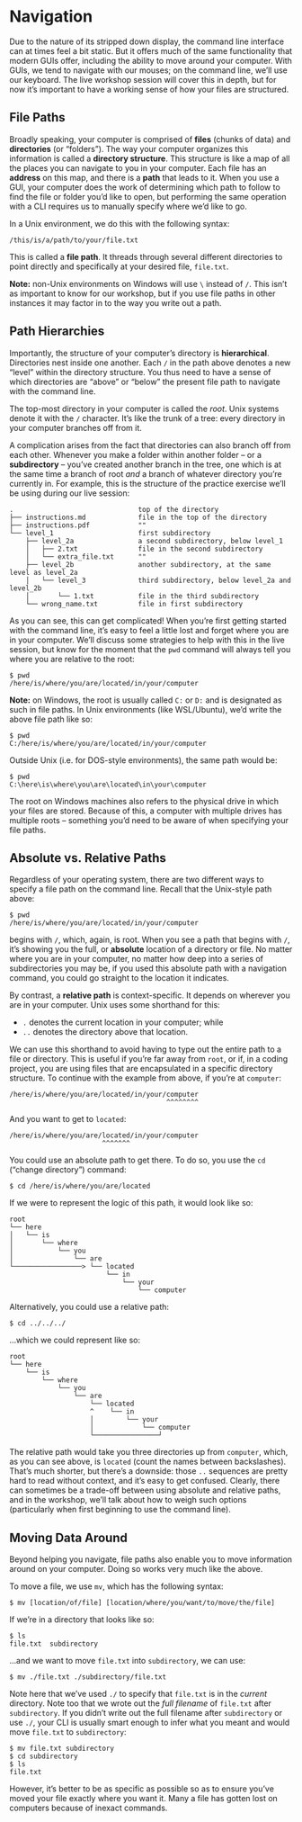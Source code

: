 Navigation
==========

Due to the nature of its stripped down display, the command line interface can 
at times feel a bit static. But it offers much of the same functionality that 
modern GUIs offer, including the ability to move around your computer. With GUIs, 
we tend to navigate with our mouses; on the command line, we'll use our keyboard. 
The live workshop session will cover this in depth, but for now it's important to 
have a working sense of how your files are structured.

File Paths
----------

Broadly speaking, your computer is comprised of **files** (chunks of data) and 
**directories** (or "folders"). The way your computer organizes this information 
is called a **directory structure**. This structure is like a map of all the 
places you can navigate to you in your computer. Each file has an **address** 
on this map, and there is a **path** that leads to it. When you use a GUI, your 
computer does the work of determining which path to follow to find the file or 
folder you'd like to open, but performing the same operation with a CLI requires 
us to manually specify where we'd like to go.

In a Unix environment, we do this with the following syntax:

```
/this/is/a/path/to/your/file.txt
```

This is called a **file path**. It threads through several different directories 
to point directly and specifically at your desired file, `file.txt`.

**Note:** non-Unix environments on Windows will use `\` instead of `/`. This 
isn't as important to know for our workshop, but if you use file paths in other 
instances it may factor in to the way you write out a path.

Path Hierarchies
----------------

Importantly, the structure of your computer's directory is **hierarchical**. 
Directories nest inside one another. Each `/` in the path above denotes a new 
"level" within the directory structure. You thus need to have a sense of which 
directories are "above" or "below" the present file path to navigate with the
command line.

The top-most directory in your computer is called the *root*. Unix systems denote 
it with the `/` character. It's like the trunk of a tree: every directory in your 
computer branches off from it.

A complication arises from the fact that directories can also  branch off from 
each other. Whenever you make a folder within another folder -- or a 
**subdirectory** -- you've created another branch in the tree, one which is at 
the same time a branch of root *and* a branch of whatever directory you're 
currently in. For example, this is the structure of the practice exercise we'll 
be using during our live session:

```
.                               top of the directory
├── instructions.md             file in the top of the directory
├── instructions.pdf            ""
└── level_1                     first subdirectory
    ├── level_2a                a second subdirectory, below level_1
    │   ├── 2.txt               file in the second subdirectory
    │   └── extra_file.txt      ""
    ├── level_2b                another subdirectory, at the same level as level_2a
    │   └── level_3             third subdirectory, below level_2a and level_2b
    │       └── 1.txt           file in the third subdirectory
    └── wrong_name.txt          file in first subdirectory
```

As you can see, this can get complicated! When you're first getting started with 
the command line, it's easy to feel a little lost and forget where you are in 
your computer. We'll discuss some strategies to help with this in the live 
session, but know for the moment that the `pwd` command will always tell you where 
you are relative to the root:

```
$ pwd
/here/is/where/you/are/located/in/your/computer
```

**Note:** on Windows, the root is usually called `C:` or `D:` and is designated 
as such in file paths. In Unix environments (like WSL/Ubuntu), we'd write the 
above file path like so:

```
$ pwd
C:/here/is/where/you/are/located/in/your/computer
```

Outside Unix (i.e. for DOS-style environments), the same path would be:

```
$ pwd
C:\here\is\where\you\are\located\in\your\computer
```

The root on Windows machines also refers to the physical drive in which your 
files are stored. Because of this, a computer with multiple drives has multiple 
roots -- something you'd need to be aware of when specifying your file paths.

Absolute vs. Relative Paths
---------------------------

Regardless of your operating system, there are two different ways to specify a 
file path on the command line. Recall that the Unix-style path above:

```
$ pwd
/here/is/where/you/are/located/in/your/computer
```

begins with `/`, which, again, is root. When you see a path that begins with `/`, 
it's showing you the full, or **absolute** location of a directory or file. No 
matter where you are in your computer, no matter how deep into a series of 
subdirectories you may be, if you used this absolute path with a navigation 
command, you could go straight to the location it indicates.

By contrast, a **relative path** is context-specific. It depends on wherever you 
are in your computer. Unix uses some shorthand for this: 

+ `.` denotes the current location in your computer; while 
+ `..` denotes the directory above that location.

We can use this shorthand to avoid having to type out the entire path to a file 
or directory. This is useful if you're far away from `root`, or if, in a coding 
project, you are using files that are encapsulated in a specific directory 
structure. To continue with the example from above, if you're at `computer`:

```
/here/is/where/you/are/located/in/your/computer
                                       ^^^^^^^^
```

And you want to get to `located`:

```
/here/is/where/you/are/located/in/your/computer
                       ^^^^^^^
```

You could use an absolute path to get there. To do so, you use the `cd` ("change 
directory") command:

```
$ cd /here/is/where/you/are/located
```

If we were to represent the logic of this path, it would look like so:

```
root
└── here
│   └── is
│       └── where
│           └── you
│               └── are
└─────────────────> └── located
                        └── in
                            └── your
                                └── computer
```

Alternatively, you could use a relative path:

```
$ cd ../../../
```

...which we could represent like so:

```
root
└── here
    └── is
        └── where
            └── you
                └── are
                    └── located
                    ^    └── in
                    │        └── your
                    │            └── computer
                    └────────────────┘
```

The relative path would take you three directories up from `computer`, which, as 
you can see above, is `located` (count the names between backslashes). That's 
much shorter, but there's a downside: those `..` sequences are pretty hard to 
read without context, and it's easy to get confused. Clearly, there can sometimes 
be a trade-off between using absolute and relative paths, and in the workshop, 
we'll talk about how to weigh such options (particularly when first beginning 
to use the command line).

Moving Data Around
------------------

Beyond helping you navigate, file paths also enable you to move information 
around on your computer. Doing so works very much like the above.

To move a file, we use `mv`, which has the following syntax:

```
$ mv [location/of/file] [location/where/you/want/to/move/the/file]
```

If we're in a directory that looks like so:

```
$ ls
file.txt  subdirectory
```

...and we want to move `file.txt` into `subdirectory`, we can use:

```
$ mv ./file.txt ./subdirectory/file.txt
```

Note here that we've used `./` to specify that `file.txt` is in the *current* 
directory. Note too that we wrote out the *full filename* of `file.txt` after 
`subdirectory`. If you didn't write out the full filename after `subdirectory` or 
use `./`, your CLI is usually smart enough to infer what you meant and would 
move `file.txt` to `subdirectory`:

```
$ mv file.txt subdirectory
$ cd subdirectory
$ ls
file.txt
```

However, it's better to be as specific as possible so as to ensure you've moved 
your file exactly where you want it. Many a file has gotten lost on computers 
because of inexact commands.
